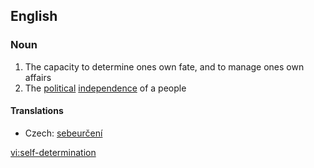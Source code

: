 ==English==

===Noun===
{{wikipedia}}
{{en-noun|sg=[[self]]-[[determination]]|-}}

# The capacity to determine ones own fate, and to manage ones own affairs
# The [[political]] [[independence]] of a people

====Translations====
{{trans-top|political independence of a people}}
* Czech: [[sebeurčení]] {{n}}
{{trans-mid}}
{{trans-bottom}}

[[vi:self-determination]]